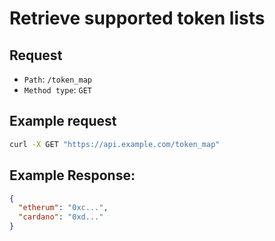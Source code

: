 
# Retrieve supported token lists

## Request

- `Path`: `/token_map`
- `Method type`: `GET`

## Example request

```bash
curl -X GET "https://api.example.com/token_map"
```

## Example Response:

```json
{
  "etherum": "0xc...",
  "cardano": "0xd..."
}
```